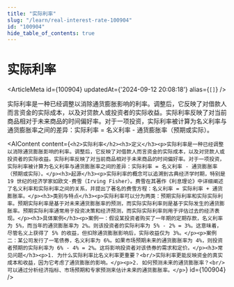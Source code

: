 ```yaml
---
title: "实际利率"
slug: "/learn/real-interest-rate-100904"
id: "100904"
hide_table_of_contents: true
---
```



# 实际利率

<ArticleMeta id={100904} updatedAt={'2024-09-12 20:08:18'} alias={`[]`} />
<div className='border-solid border-b border-t-0 my-4 border-[var(--ifm-color-gray-300)]' />

实际利率是一种已经调整以消除通货膨胀影响的利率。调整后，它反映了对借款人而言资金的实际成本，以及对贷款人或投资者的实际收益。实际利率反映了对当前商品相对于未来商品的时间偏好率。对于一项投资，实际利率被计算为名义利率与通货膨胀率之间的差异：实际利率 = 名义利率 - 通货膨胀率（预期或实际）。

<AIContent content={`<h2>实际利率</h2><h3>定义</h3><p>实际利率是一种已经调整以消除通货膨胀影响的利率。调整后，它反映了对借款人而言资金的实际成本，以及对贷款人或投资者的实际收益。实际利率反映了对当前商品相对于未来商品的时间偏好率。对于一项投资，实际利率被计算为名义利率与通货膨胀率之间的差异：实际利率 = 名义利率 - 通货膨胀率（预期或实际）。</p><h3>起源</h3><p>实际利率的概念可以追溯到古典经济学时期，特别是 19 世纪的经济学家如欧文·费雪（Irving Fisher）。费雪在其著作《利息理论》中详细阐述了名义利率和实际利率之间的关系，并提出了著名的费雪方程：名义利率 = 实际利率 + 通货膨胀率。</p><h3>类别与特点</h3><p>实际利率可以分为两类：预期实际利率和实际实际利率。预期实际利率是基于对未来通货膨胀率的预测，而实际实际利率则是基于实际发生的通货膨胀率。预期实际利率通常用于投资决策和经济预测，而实际实际利率则用于评估过去的经济表现。</p><h3>具体案例</h3><p>案例一：假设某投资者购买了一年期的定期存款，名义利率为 5%，而当年的通货膨胀率为 2%。则该投资者的实际利率为 5% - 2% = 3%。这意味着，尽管名义上获得了 5% 的收益，但扣除通货膨胀影响后，实际收益仅为 3%。</p><p>案例二：某公司发行了一笔债券，名义利率为 6%。如果市场预期未来的通货膨胀率为 4%，则投资者预期的实际利率为 6% - 4% = 2%。这将影响投资者对该债券的需求和定价。</p><h3>常见问题</h3><p>1. 为什么实际利率比名义利率更重要？<br/>实际利率更能反映资金的真实成本和收益，因为它考虑了通货膨胀的影响。</p><p>2. 如何预测未来的通货膨胀率？<br/>可以通过分析经济指标、市场预期和专家预测来估计未来的通货膨胀率。</p>`} id={100904} />
